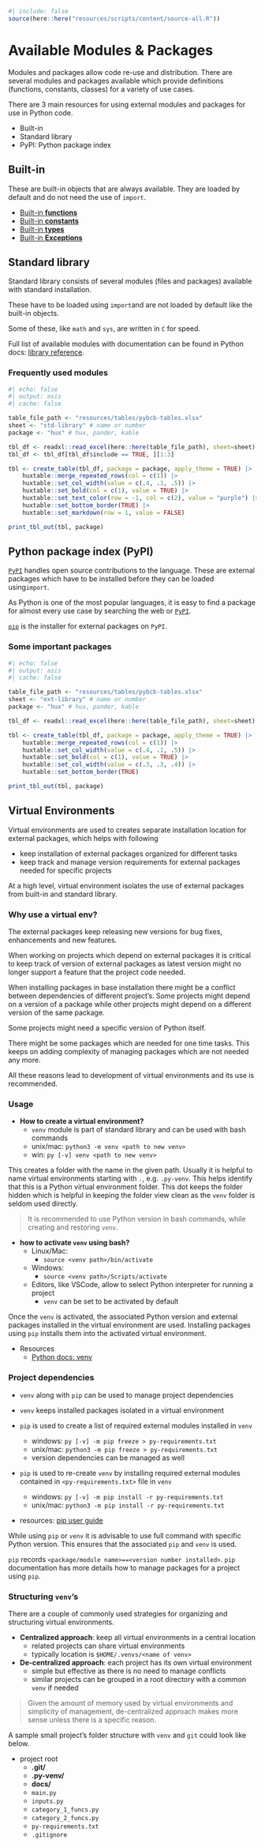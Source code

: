 ```r
#| include: false
source(here::here("resources/scripts/content/source-all.R"))
```

# Available Modules & Packages {#sec-ext-packages}

Modules and packages allow code re-use and distribution. There are several modules and packages available which provide definitions (functions, constants, classes) for a variety of use cases.

There are 3 main resources for using external modules and packages for use in Python code.

- Built-in
- Standard library
- PyPI: Python package index

## Built-in

These are built-in objects that are always available. They are loaded by default and do not need the use of `import`.

- [Built-in **functions**](https://docs.python.org/3/library/functions.html)
- [Built-in **constants**](https://docs.python.org/3/library/constants.html)
- [Built-in **types**](https://docs.python.org/3/library/stdtypes.html)
- [Built-in **Exceptions**](https://docs.python.org/3/library/exceptions.html)

## Standard library {#sec-std-lib}

Standard library consists of several modules (files and packages) available with standard installation.

These have to be loaded using `import`and are not loaded by default like the built-in objects.

Some of these, like `math` and `sys`, are written in `C` for speed.

Full list of available modules with documentation can be found in Python docs: [library reference](https://docs.python.org/3/library/index.html).

### Frequently used modules

```r
#| echo: false
#| output: asis
#| cache: false

table_file_path <- "resources/tables/pybcb-tables.xlsx"
sheet <- "std-library" # name or number
package <- "hux" # hux, pander, kable

tbl_df <- readxl::read_excel(here::here(table_file_path), sheet=sheet)
tbl_df <- tbl_df[tbl_df$include == TRUE, ][1:3]

tbl <- create_table(tbl_df, package = package, apply_theme = TRUE) |>
    huxtable::merge_repeated_rows(col = c(1)) |>
    huxtable::set_col_width(value = c(.4, .1, .5)) |>
    huxtable::set_bold(col = c(1), value = TRUE) |>
    huxtable::set_text_color(row = -1, col = c(2), value = "purple") |>
    huxtable::set_bottom_border(TRUE) |>
    huxtable::set_markdown(row = 1, value = FALSE)

print_tbl_out(tbl, package)
```

## Python package index (PyPI)

[`PyPI`](https://pypi.org/) handles open source contributions to the language. These are external packages which have to be installed before they can be loaded using`import`.

As Python is one of the most popular languages, it is easy to find a package for almost every use case by searching the web or [`PyPI`](https://pypi.org/).

[`pip`](https://pip.pypa.io/en/stable/) is the installer for external packages on `PyPI`.

### Some important packages

```r
#| echo: false
#| output: asis
#| cache: false

table_file_path <- "resources/tables/pybcb-tables.xlsx"
sheet <- "ext-library" # name or number
package <- "hux" # hux, pander, kable

tbl_df <- readxl::read_excel(here::here(table_file_path), sheet=sheet)

tbl <- create_table(tbl_df, package = package, apply_theme = TRUE) |>
    huxtable::merge_repeated_rows(col = c(1)) |>
    huxtable::set_col_width(value = c(.4, .1, .5)) |>
    huxtable::set_bold(col = c(1), value = TRUE) |>
    huxtable::set_col_width(value = c(.3, .3, .4)) |>
    huxtable::set_bottom_border(TRUE)

print_tbl_out(tbl, package)
```

## Virtual Environments {#sec-venv}

Virtual environments are used to creates separate installation location for external packages, which helps with following

- keep installation of external packages organized for different tasks
- keep track and manage version requirements for external packages needed for specific projects

At a high level, virtual environment isolates the use of external packages from built-in and standard library.

### Why use a virtual env?

The external packages keep releasing new versions for bug fixes, enhancements and new features.

When working on projects which depend on external packages it is critical to keep track of version of external packages as latest version might no longer support a feature that the project code needed.

When installing packages in base installation there might be a conflict between dependencies of different project's. Some projects might depend on a version of a package while other projects might depend on a different version of the same package.

Some projects might need a specific version of Python itself.

There might be some packages which are needed for one time tasks. This keeps on adding complexity of managing packages which are not needed any more.

All these reasons lead to development of virtual environments and its use is recommended.

### Usage

- **How to create a virtual environment?**
    - `venv` module is part of standard library and can be used with bash commands
    - unix/mac: `python3 -m venv <path to new venv>`
    - win: `py [-v] venv <path to new venv>`

This creates a folder with the name in the given path. Usually it is helpful to name virtual environments starting with `.`, e.g. `.py-venv`. This helps identify that this is a Python virtual environment folder. This dot keeps the folder hidden which is helpful in keeping the folder view clean as the `venv` folder is seldom used directly.

> It is recommended to use Python version in bash commands, while creating and restoring `venv`.

- **how to activate `venv` using bash?**
    - Linux/Mac:
        - `source <venv path>/bin/activate`
    - Windows:
        - `source <venv path>/Scripts/activate`
    - Editors, like VSCode, allow to select Python interpreter for running a project
        - `venv` can be set to be activated by default

Once the `venv` is activated, the associated Python version and external packages installed in the virtual environment are used. Installing packages using `pip` installs them into the activated virtual environment.

- Resources
    - [Python docs: venv](https://docs.python.org/3/library/venv.html)

### Project dependencies {#sec-venv-proj-dep}

- `venv` along with `pip` can be used to manage project dependencies

- `venv` keeps installed packages isolated in a virtual environment

- `pip` is used to create a list of required external modules installed in `venv`
    - windows: `py [-v] -m pip freeze > py-requirements.txt`
    - unix/mac: `python3 -m pip freeze > py-requirements.txt`
    - version dependencies can be managed as well

- `pip` is used to re-create `venv` by installing required external modules contained in `<py-requirements.txt>` file in `venv`
    - windows: `py [-v] -m pip install -r py-requirements.txt`
    - unix/mac: `python3 -m pip install -r py-requirements.txt`

- resources: [pip user guide](https://pip.pypa.io/en/stable/user_guide/)

While using `pip` or `venv` it is advisable to use full command with specific Python version. This ensures that the associated `pip` and `venv` is used.

`pip` records `<package/module name>==<version number installed>`. `pip` documentation has more details how to manage packages for a project using `pip`.

### Structuring `venv`'s {#sec-venv-str}

There are a couple of commonly used strategies for organizing and structuring virtual environments.

- **Centralized approach**: keep all virtual environments in a central location
    - related projects can share virtual environments
    - typically location is `$HOME/.venvs/<name of venv>`
- **De-centralized approach**: each project has its own virtual environment
    - simple but effective as there is no need to manage conflicts
    - similar projects can be grouped in a root directory with a common `venv` if needed

> Given the amount of memory used by virtual environments and simplicity of management, de-centralized approach makes more sense unless there is a specific reason.

A sample small project's folder structure with `venv` and `git` could look like below.

- project root
    - **.git/**
    - **.py-venv/**
    - **docs/**
    - `main.py`
    - `inputs.py`
    - `category_1_funcs.py`
    - `category_2_funcs.py`
    - `py-requirements.txt`
    - `.gitignore`
